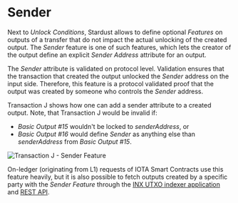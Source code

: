# Sender

Next to _Unlock Conditions_, Stardust allows to define optional _Features_ on outputs of a transfer that do not impact
the actual unlocking of the created output.  The _Sender_ feature is one of such features, which lets the creator of the output
define an explicit _Sender Address_ attribute for an output.

The _Sender_ attribute is validated on protocol level. Validation ensures that the transaction that created the output
unlocked the _Sender_ address on the input side. Therefore, this feature is a protocol validated proof that the output
was created by someone who controls the _Sender_ address.

Transaction J shows how one can add a sender attribute to a created output. Note, that Transaction J would be invalid
if:
 - _Basic Output #15_ wouldn't be locked to _senderAddress_, or
 - _Basic Output #16_ would define _Sender_ as anything else than _senderAddress_ from _Basic Output #15_.

![Transaction J - Sender Feature](/img/stardust_explanations/stardust_ledger_anatomy/simple_transaction/tx_J.svg)

On-ledger (originating from L1) requests of IOTA Smart Contracts use this feature heavily, but it is also possible to
fetch outputs created by a specific party with the _Sender Feature_ through the [INX UTXO indexer application](https://github.com/gohornet/inx-indexer)
and [REST API](https://github.com/iotaledger/tips/blob/indexer-api/tips/TIP-0026/tip-0026.md).

